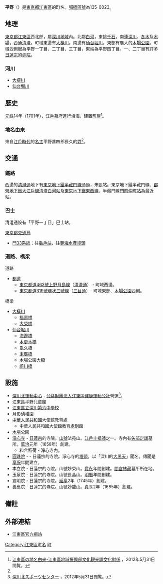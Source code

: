{{Pathnav|日本|東京都|[[江東區_(東京都)|江東區]]|name=平野|frame=1}}
{{Infobox Settlement
|official_name = 平野
|native_name =
|settlement_type = [[町|町]]
|image_skyline = Kiba park entrance koto tokyo 2009.JPG
|imagesize = 270px
|image_caption =木場公園入口
|image_flag =
|image_seal =
| image_map =
| map_caption =
| pushpin_map =
|subdivision_type = [[國家|國家]]
|subdivision_name = [[File:Flag_of_Japan.svg|border]] [[日本|日本]]
|subdivision_type1 = [[都道府縣|都道府縣]]
|subdivision_name1 = [[File:Flag_of_Tokyo_Prefecture.svg|25px]] [[東京都|東京都]]
|subdivision_type2 = [[東京都區部|特別區]]
|subdivision_name2 = [[File:Flag_of_Koto,_Tokyo.svg|25px]] [[江東區_(東京都)|江東區]]
|established_title =
|established_date =
|government_type =
|leader_title =
|leader_name =
|area_magnitude =
|area_total_sq_mi =
|area_total_km2 =
|area_land_sq_mi =
|area_land_km2 =
|area_urban_sq_mi =
|area_urban_km2 =
|area_metro_km2 =
|area_metro_sq_mi =
|population_as_of= 2013年（平成25年）8月1日
|population_footnotes =
|population_total = 5979<ref>[http://www.city.koto.lg.jp/profile/koto/5353/15817/file/H25.8.pdf 江東区の世帯と人口（住民基本台帳による） 区民部区民課 平成25年8月1日現在]{{dead link|date=2017年12月 |bot=InternetArchiveBot |fix-attempted=yes }}</ref>
|population_urban =
|population_metro =
|population_density_sq_mi =
|population_density_km2 =
| timezone = [[日本標準時間|JST]]
| utc_offset = +9
|timezone_DST =
|utc_offset_DST =
|latd=|latm=|lats=|latNS=
|longd=|longm=|longs=|longEW=
|elevation_footnotes=
|elevation_m =
|elevation_ft =
|postal_code_type = [[郵遞區號|郵遞區號]]
|postal_code = 135-0023
|area_code =
|website =
|footnotes =
}}
'''平野'''（{{jpn|j=平野|hg=ひらの|rm=Hirano|f=y}}）是[[東京都|東京都]][[江東區_(東京都)|江東區]]的町名。[[郵遞區號|郵遞區號]]為135-0023。

== 地理 ==
[[東京都|東京都]][[江東區_(東京都)|江東區]]西北部，屬[[深川區|深川地域]]內。北鄰[[白河_(江東區)|白河]]，東接[[千石_(江東區)|千石]]，南連[[深川_(江東區)|深川]]、[[冬木|冬木]]及[[木場_(江東區)|木場]]，西通[[清澄_(江東區)|清澄]]。町域東邊有[[大橫川|大橫川]]，南邊有[[仙台堀川|仙台堀川]]，東部有廣大的[[木場公園|木場公園]]。町域西側起為平野一丁目、二丁目、三丁目，東端為平野四丁目。一、二丁目有許多[[日蓮宗|日蓮宗]]的[[寺院|寺院]]。

=== 河川 ===
* [[大橫川|大橫川]]
* [[仙台堀川|仙台堀川]]

== 歷史 ==
[[元祿|元祿]]14年（1701年），[[江戶幕府|江戶幕府]]進行填海，建置[[町屋|町屋]]<ref name="yura">[http://www.city.koto.lg.jp/seikatsu/shogai-gakushu/6378/6379.html 江東區の地名由来-江東區地域振興部文化観光課文化財係] {{webarchive|url=https://web.archive.org/web/20130719163650/http://www.city.koto.lg.jp/seikatsu/shogai-gakushu/6378/6379.html |date=2013-07-19 }}，2012年5月31日閲覧。</ref>。

=== 地名由來 ===
來自[[江戶時代|江戶時代]]的[[名主|名主]]平野甚四郎長久的[[姓|姓]]<ref name="yura" />。

== 交通 ==
=== 鐵路 ===
西邊的[[清澄通|清澄通]]地下有[[東京地下鐵半藏門線|東京地下鐵半藏門線]]通過，未設站。東京地下鐵半藏門線、[[都營地下鐵大江戶線|都營地下鐵大江戶線]][[清澄白河站|清澄白河站]]及[[東京地下鐵東西線|東京地下鐵東西線]]、半藏門線[[門前仲町站|門前仲町站]]為最近站。
=== 巴士 ===
清澄通設有「平野一丁目」巴士站。
;[[東京都交通局|東京都交通局]]
* [[都營巴士江東營業所#門33系統|門33系統]]：往[[龜戶站|龜戶站]]，往[[豐海町_(東京都中央區)|豐海水產埠頭]]

=== 道路、橋梁 ===
; 道路
* [[都道府縣道|都道]]
** [[東京都道463號上野月島線|東京都道463號上野月島線]]（[[清澄通|清澄通]]） - 町域西邊。
** [[東京都道319號環状三號線|東京都道319號環状三號線]]（[[三目通|三目通]]）- 町域東部、[[木場公園|木場公園]]西側。

; 橋梁
* [[大橫川|大橫川]]
** [[福壽橋|福壽橋]]
** [[大榮橋|大榮橋]]
* [[仙台堀川|仙台堀川]]
** [[海邊橋|海邊橋]]
** [[木更木橋|木更木橋]]
** [[龜久橋|龜久橋]]
** [[末廣橋|末廣橋]]
** [[木場公園大橋|木場公園大橋]]
** [[崎川橋|崎川橋]]

== 設施 ==
* [[深川北運動中心|深川北運動中心]] - [[公益財團法人|公益財團法人]][[江東區健康運動公社|江東區健康運動公社]]營運<ref>[http://www.koto-hsc.or.jp/sports_center6/ 深川北スポーツセンター] {{Wayback|url=http://www.koto-hsc.or.jp/sports_center6/ |date=20130713074232 }}，2012年5月31日閲覧。</ref>。
* 江東區平野兒童館
* [[江東區立深川第六中學校|江東區立深川第六中學校]]
* 月影幼稚園
* [[中華人民共和國|中華人民共和國]]大使館教育處
** 中華人民共和國大使館教育處別館
* [[木場公園|木場公園]]
* [[淨心寺|淨心寺]] - [[日蓮宗|日蓮宗]]的寺院。[[山號|山號]]法苑山。[[江戶十祖師|江戶十祖師]]之一。寺內有[[矢部定謙|矢部定謙]]墓所。[[萬治|萬治]]元年（1658年）創建。
** 和合稻荷 - 淨心寺內。
* [[圓珠院|圓珠院]] -  - 日蓮宗的寺院。淨心寺的[[塔頭|塔頭]]。以「深川的[[大黑天|大黑天]]」聞名。傳聞是[[享保|享保]]年間建立。
* 本立院 - 日蓮宗的寺院。山號妙榮山。[[寶永|寶永]]年間創建。[[間宮林藏|間宮林藏]]墓所所在地。
* 玉泉院 - 日蓮宗的寺院。山號長晶山。[[明曆|明曆]]年間創建。
* 宣明院 - 日蓮宗的寺院。[[延享|延享]]2年（1745年）創建。
* 善應院 - 日蓮宗的寺院。山號妙龍山。[[貞享|貞享]]2年（1685年）創建。

== 備註 ==
{{reflist}}

== 外部連結 ==
* [http://www.city.koto.lg.jp/ 江東區官方網站] {{Wayback|url=http://www.city.koto.lg.jp/ |date=20130723024418 }}

{{江東區的町名}}
{{DEFAULTSORT:Hirano}}
[[Category:江東區町名|Category:江東區町名]]
[[Category:以人名命名的日本行政區|町]]